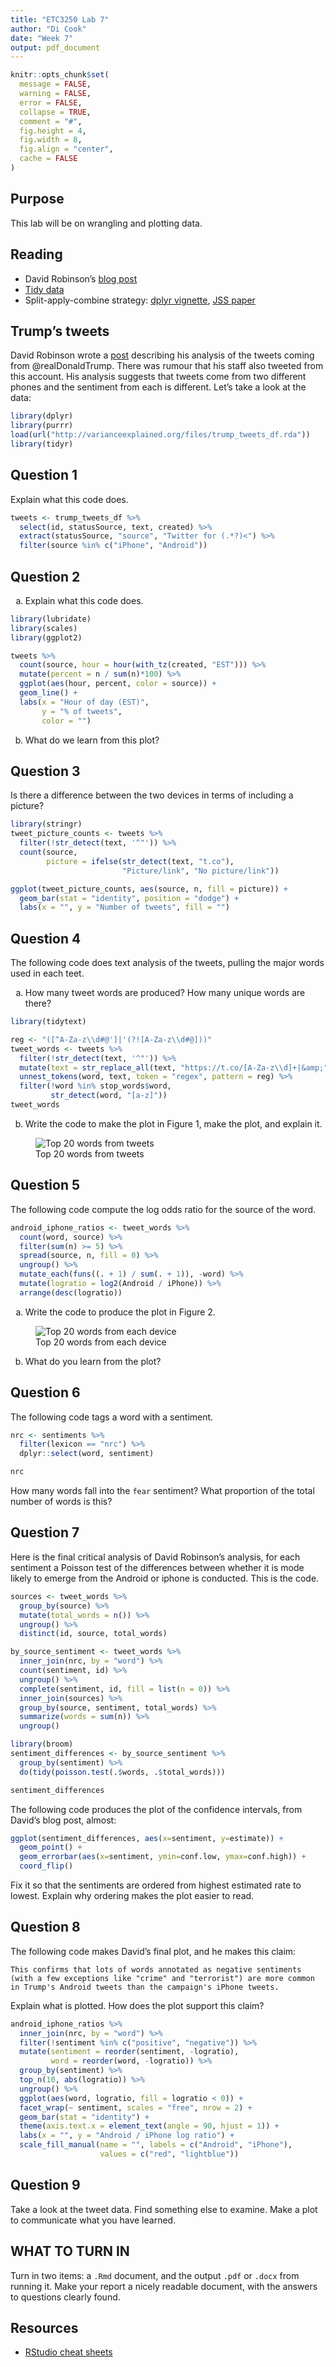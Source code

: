 ```yaml
---
title: "ETC3250 Lab 7"
author: "Di Cook"
date: "Week 7"
output: pdf_document
---
```


```r
knitr::opts_chunk$set(
  message = FALSE,
  warning = FALSE,
  error = FALSE, 
  collapse = TRUE,
  comment = "#",
  fig.height = 4,
  fig.width = 8,
  fig.align = "center",
  cache = FALSE
)
```

## Purpose

This lab will be on wrangling and plotting data. 

## Reading

- David Robinson's [blog post](http://varianceexplained.org/r/trump-tweets/)
- [Tidy data](https://www.jstatsoft.org/article/view/v059i10/)
- Split-apply-combine strategy: [dplyr vignette](https://cran.rstudio.com/web/packages/dplyr/vignettes/introduction.html), [JSS paper](https://www.jstatsoft.org/article/view/v040i01/)

## Trump's tweets

David Robinson wrote a [post](http://varianceexplained.org/r/trump-tweets/) describing his analysis of the tweets coming from @realDonaldTrump. There was rumour that his staff also tweeted from this account. His analysis suggests that tweets come from two different phones and the sentiment from each is different. Let's take a look at the data:

```r
library(dplyr)
library(purrr)
load(url("http://varianceexplained.org/files/trump_tweets_df.rda"))
library(tidyr)
```

## Question 1

Explain what this code does.

```r
tweets <- trump_tweets_df %>%
  select(id, statusSource, text, created) %>%
  extract(statusSource, "source", "Twitter for (.*?)<") %>%
  filter(source %in% c("iPhone", "Android"))
```

## Question 2

a. Explain what this code does.

```r
library(lubridate)
library(scales)
library(ggplot2)

tweets %>%
  count(source, hour = hour(with_tz(created, "EST"))) %>%
  mutate(percent = n / sum(n)*100) %>%
  ggplot(aes(hour, percent, color = source)) +
  geom_line() +
  labs(x = "Hour of day (EST)",
       y = "% of tweets",
       color = "")
```

b. What do we learn from this plot?

## Question 3

Is there a difference between the two devices in terms of including a picture?

```r
library(stringr)
tweet_picture_counts <- tweets %>%
  filter(!str_detect(text, '^"')) %>%
  count(source,
        picture = ifelse(str_detect(text, "t.co"),
                         "Picture/link", "No picture/link"))

ggplot(tweet_picture_counts, aes(source, n, fill = picture)) +
  geom_bar(stat = "identity", position = "dodge") +
  labs(x = "", y = "Number of tweets", fill = "")
```

## Question 4

The following code does text analysis of the tweets, pulling the major words used in each teet.

a. How many tweet words are produced? How many unique words are there?

```r
library(tidytext)

reg <- "([^A-Za-z\\d#@']|'(?![A-Za-z\\d#@]))"
tweet_words <- tweets %>%
  filter(!str_detect(text, '^"')) %>%
  mutate(text = str_replace_all(text, "https://t.co/[A-Za-z\\d]+|&amp;", "")) %>%
  unnest_tokens(word, text, token = "regex", pattern = reg) %>%
  filter(!word %in% stop_words$word,
         str_detect(word, "[a-z]"))
tweet_words
```

b. Write the code to make the plot in Figure 1, make the plot, and explain it.

![Top 20 words from tweets](tweet_words_plot-1.png)

## Question 5

The following code compute the log odds ratio for the source of the word. 

```r
android_iphone_ratios <- tweet_words %>%
  count(word, source) %>%
  filter(sum(n) >= 5) %>%
  spread(source, n, fill = 0) %>%
  ungroup() %>%
  mutate_each(funs((. + 1) / sum(. + 1)), -word) %>%
  mutate(logratio = log2(Android / iPhone)) %>%
  arrange(desc(logratio))
```

a. Write the code to produce the plot in Figure 2.

![Top 20 words from each device](android_iphone_ratios_plot-1)

b. What do you learn from the plot?

## Question 6

The following code tags a word with a sentiment. 

```r
nrc <- sentiments %>%
  filter(lexicon == "nrc") %>%
  dplyr::select(word, sentiment)

nrc
```

How many words fall into the `fear` sentiment? What proportion of the total number of words is this?

## Question 7

Here is the final critical analysis of David Robinson's analysis, for each sentiment a Poisson test of the differences between whether it is mode likely to emerge from the Android or iphone is conducted. This is the code.

```r
sources <- tweet_words %>%
  group_by(source) %>%
  mutate(total_words = n()) %>%
  ungroup() %>%
  distinct(id, source, total_words)

by_source_sentiment <- tweet_words %>%
  inner_join(nrc, by = "word") %>%
  count(sentiment, id) %>%
  ungroup() %>%
  complete(sentiment, id, fill = list(n = 0)) %>%
  inner_join(sources) %>%
  group_by(source, sentiment, total_words) %>%
  summarize(words = sum(n)) %>%
  ungroup()

library(broom)
sentiment_differences <- by_source_sentiment %>%
  group_by(sentiment) %>%
  do(tidy(poisson.test(.$words, .$total_words)))

sentiment_differences
```

The following code produces the plot of the confidence intervals, from David's blog post, almost:

```r
ggplot(sentiment_differences, aes(x=sentiment, y=estimate)) + 
  geom_point() + 
  geom_errorbar(aes(x=sentiment, ymin=conf.low, ymax=conf.high)) +
  coord_flip()
```

Fix it so that the sentiments are ordered from highest estimated rate to lowest. Explain why ordering makes the plot easier to read.

## Question 8 

The following code makes David's final plot, and he makes this claim: 

`This confirms that lots of words annotated as negative sentiments (with a few exceptions like "crime" and "terrorist") are more common in Trump's Android tweets than the campaign's iPhone tweets.`

Explain what is plotted. How does the plot support this claim?

```r
android_iphone_ratios %>%
  inner_join(nrc, by = "word") %>%
  filter(!sentiment %in% c("positive", "negative")) %>%
  mutate(sentiment = reorder(sentiment, -logratio),
         word = reorder(word, -logratio)) %>%
  group_by(sentiment) %>%
  top_n(10, abs(logratio)) %>%
  ungroup() %>%
  ggplot(aes(word, logratio, fill = logratio < 0)) +
  facet_wrap(~ sentiment, scales = "free", nrow = 2) +
  geom_bar(stat = "identity") +
  theme(axis.text.x = element_text(angle = 90, hjust = 1)) +
  labs(x = "", y = "Android / iPhone log ratio") +
  scale_fill_manual(name = "", labels = c("Android", "iPhone"),
                    values = c("red", "lightblue"))
```

## Question 9

Take a look at the tweet data. Find something else to examine. Make a plot to communicate what you have learned. 

## WHAT TO TURN IN

Turn in two items: a `.Rmd` document, and the output `.pdf` or `.docx` from running it. Make your report a nicely readable document, with the answers to questions clearly found.

## Resources

- [RStudio cheat sheets](https://www.rstudio.com/resources/cheatsheets/)

